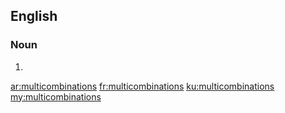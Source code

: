 ==English==

===Noun===
{{head|en}}

# {{plural of|multicombination}}

[[ar:multicombinations]]
[[fr:multicombinations]]
[[ku:multicombinations]]
[[my:multicombinations]]